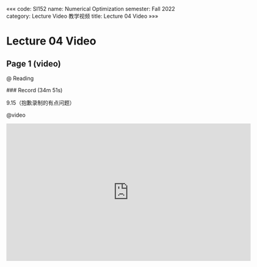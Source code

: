 «««
code: SI152
name: Numerical Optimization
semester: Fall 2022
category: Lecture Video 教学视频
title: Lecture 04 Video
»»»

# Lecture 04 Video

## Page 1 (video)

@ Reading

<div class="markdown-body">
### Record (34m 51s)

9.15（抱歉录制的有点问题）
</div>

@video

<iframe src="https://sbbrisk.com/e/ntycx2o075i8.html" frameborder=0 marginwidth=0 marginheight=0 scrolling=no width=640 height=360 allowfullscreen></iframe>
